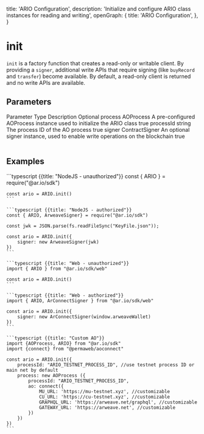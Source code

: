 
  title: 'ARIO Configuration',
  description:
    'Initialize and configure ARIO class instances for reading and writing',
  openGraph: {
    title: 'ARIO Configuration',
  },
}

<HeroPattern />

# init

`init` is a factory function that creates a read-only or writable client. By providing a `signer`, additional write APIs that require signing (like `buyRecord` and `transfer`) become available. By default, a read-only client is returned and no write APIs are available.

## Parameters

<Table>
  <Table.Head>
    <Table.Row>
      <Table.Header>Parameter</Table.Header>
      <Table.Header>Type</Table.Header>
      <Table.Header>Description</Table.Header>
      <Table.Header>Optional</Table.Header>
    </Table.Row>
  </Table.Head>
  <Table.Body>
    <Table.Row>
      <Table.Cell className="font-semibold">process</Table.Cell>
      <Table.Cell>AOProcess</Table.Cell>
      <Table.Cell>
        A pre-configured AOProcess instance used to initialize the ARIO class
      </Table.Cell>
      <Table.Cell>true</Table.Cell>
    </Table.Row>
    <Table.Row>
      <Table.Cell className="font-semibold">processId</Table.Cell>
      <Table.Cell>string</Table.Cell>
      <Table.Cell>The process ID of the AO process</Table.Cell>
      <Table.Cell>true</Table.Cell>
    </Table.Row>
    <Table.Row>
      <Table.Cell className="font-semibold">signer</Table.Cell>
      <Table.Cell>ContractSigner</Table.Cell>
      <Table.Cell>
        An optional signer instance, used to enable write operations on the
        blockchain
      </Table.Cell>
      <Table.Cell>true</Table.Cell>
    </Table.Row>
  </Table.Body>
</Table>

## Examples

<CodeGroup title="init">
    ```typescript {{title: "NodeJS - unauthorized"}}
    const { ARIO } = require("@ar.io/sdk")

    const ario = ARIO.init()
    ```

    ```typescript {{title: "NodeJS - authorized"}}
    const { ARIO, ArweaveSigner} = require("@ar.io/sdk")

    const jwk = JSON.parse(fs.readFileSync("KeyFile.json"));

    const ario = ARIO.init({
        signer: new ArweaveSigner(jwk)
    })
    ```

    ```typescript {{title: "Web - unauthorized"}}
    import { ARIO } from "@ar.io/sdk/web"

    const ario = ARIO.init()
    ```

    ```typescript {{title: "Web - authorized"}}
    import { ARIO, ArConnectSigner } from "@ar.io/sdk/web"

    const ario = ARIO.init({
        signer: new ArConnectSigner(window.arweaveWallet)
    })
    ```

    ```typescript {{title: "Custom AO"}}
    import {AOProcess, ARIO} from "@ar.io/sdk"
    import {connect} from "@permaweb/aoconnect"

    const ario = ARIO.init({
        processId: "ARIO_TESTNET_PROCESS_ID", //use testnet process ID or main net by default
        process: new AOProcess ({
            processId: "ARIO_TESTNET_PROCESS_ID",
            ao: connect({
                MU_URL: 'https://mu-testnet.xyz', //customizable
                CU_URL: 'https://cu-testnet.xyz', //customizable
                GRAPHQL_URL: 'https://arweave.net/graphql', //customizable
                GATEWAY_URL: 'https://arweave.net', //customizable
            })
        })
    })
    ```

</CodeGroup>
